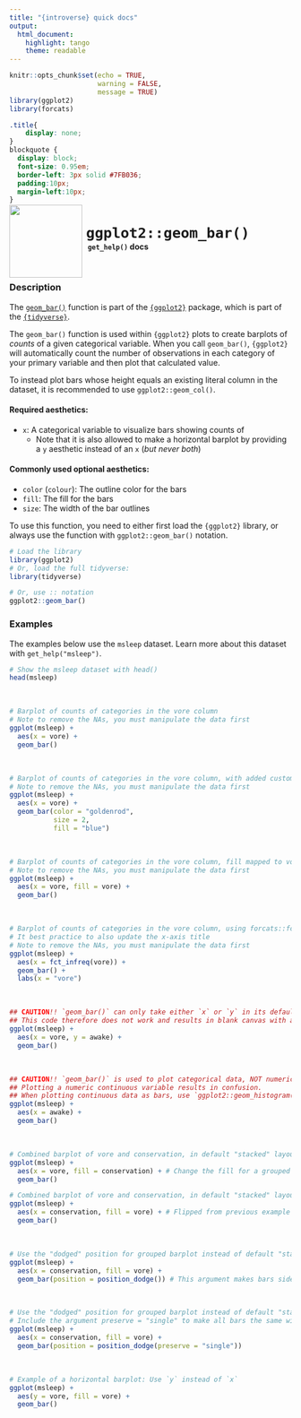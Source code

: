 ```yaml
---
title: "{introverse} quick docs"
output: 
  html_document:
    highlight: tango
    theme: readable
---
```



```r
knitr::opts_chunk$set(echo = TRUE, 
                      warning = FALSE, 
                      message = TRUE)
library(ggplot2)
library(forcats)
```

```css
.title{
    display: none;
}
blockquote {
  display: block;
  font-size: 0.95em;
  border-left: 3px solid #7FB036;
  padding:10px;
  margin-left:10px;
}
```

<div>
<br>
 <img src = "logo.png" style = "float:left;height:130px;margin-top:-30px;">
 <span style = "font-weight:bold;font-size:30px;"> 
  &nbsp;<code>ggplot2::geom_bar()</code>
 </span>
 <br>
 <b>&nbsp;&nbsp;&nbsp;<code>get_help()</code> docs</b>
</div>
<br>

### Description

The [`geom_bar()`](https://ggplot2.tidyverse.org/reference/geom_bar.html) function is part of the [`{ggplot2}`](https://ggplot2.tidyverse.org/) package, which is part of the [`{tidyverse}`](https://www.tidyverse.org/).

The `geom_bar()` function is used within `{ggplot2}` plots to create barplots of _counts_ of a given categorical variable. When you call `geom_bar()`, `{ggplot2}` will automatically count the number of observations in each category of your primary variable and then plot that calculated value.

To instead plot bars whose height equals an existing literal column in the dataset, it is recommended to use `ggplot2::geom_col()`.


#### Required aesthetics:

+ `x`: A categorical variable to visualize bars showing counts of
  + Note that it is also allowed to make a horizontal barplot by providing a `y` aesthetic instead of an `x` (_but never both_)
  
#### Commonly used optional aesthetics:

+ `color` (`colour`): The outline color for the bars
+ `fill`: The fill for the bars
+ `size`: The width of the bar outlines


<!-- Add the following if the topic is a function that does NOT come with base R, and uncomment/fill in the subsequent multiline HTML comment: -->
To use this function, you need to either first load the `{ggplot2}` library, or always use the function with `ggplot2::geom_bar()` notation.

```r
# Load the library
library(ggplot2)
# Or, load the full tidyverse:
library(tidyverse)

# Or, use :: notation
ggplot2::geom_bar()
```



### Examples

The examples below use the `msleep` dataset. Learn more about this dataset with `get_help("msleep")`.

```r
# Show the msleep dataset with head()
head(msleep)
```

<br>
```r
# Barplot of counts of categories in the vore column
# Note to remove the NAs, you must manipulate the data first
ggplot(msleep) + 
  aes(x = vore) + 
  geom_bar()
```

<br>

```r
# Barplot of counts of categories in the vore column, with added custom color, size, and fill
# Note to remove the NAs, you must manipulate the data first
ggplot(msleep) + 
  aes(x = vore) + 
  geom_bar(color = "goldenrod",
           size = 2, 
           fill = "blue")
```

<br>


```r
# Barplot of counts of categories in the vore column, fill mapped to vore
# Note to remove the NAs, you must manipulate the data first
ggplot(msleep) + 
  aes(x = vore, fill = vore) + 
  geom_bar()
```


<br>

```r
# Barplot of counts of categories in the vore column, using forcats::fct_infreq() to automatically order vores by frequency on the x-axis
# It best practice to also update the x-axis title 
# Note to remove the NAs, you must manipulate the data first
ggplot(msleep) + 
  aes(x = fct_infreq(vore)) + 
  geom_bar() + 
  labs(x = "vore")
```

<br>

```r
## CAUTION!! `geom_bar()` can only take either `x` or `y` in its default (non-advanced) usage 
## This code therefore does not work and results in blank canvas with an error
ggplot(msleep) + 
  aes(x = vore, y = awake) + 
  geom_bar() 
```

<br>

```r
## CAUTION!! `geom_bar()` is used to plot categorical data, NOT numeric data!
## Plotting a numeric continuous variable results in confusion. 
## When plotting continuous data as bars, use `ggplot2::geom_histogram()` instead
ggplot(msleep) + 
  aes(x = awake) + 
  geom_bar() 
```



<br>

```r
# Combined barplot of vore and conservation, in default "stacked" layout
ggplot(msleep) + 
  aes(x = vore, fill = conservation) + # Change the fill for a grouped barplot
  geom_bar()
```

```r
# Combined barplot of vore and conservation, in default "stacked" layout
ggplot(msleep) + 
  aes(x = conservation, fill = vore) + # Flipped from previous example
  geom_bar()
```

<br>

```r
# Use the "dodged" position for grouped barplot instead of default "stacked"
ggplot(msleep) + 
  aes(x = conservation, fill = vore) +
  geom_bar(position = position_dodge()) # This argument makes bars side-by-side, taking up all the space by default
```

<br>

```r
# Use the "dodged" position for grouped barplot instead of default "stacked"
# Include the argument preserve = "single" to make all bars the same width
ggplot(msleep) + 
  aes(x = conservation, fill = vore) +
  geom_bar(position = position_dodge(preserve = "single")) 
```

<br>
```r
# Example of a horizontal barplot: Use `y` instead of `x`
ggplot(msleep) + 
  aes(y = vore, fill = vore) + 
  geom_bar()
```
